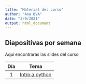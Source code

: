 ```yaml
---
title: "Material del curso"
author: "Ana BVA"
date: "3/9/2021"
output: html_document
---
```


## Diapositivas por semana

Aquí encontrarás las slides del curso

| Día | Tema   |
|:---:|:------:|
| 1   | [Intro a python](slides/1-IntroPython.html)

